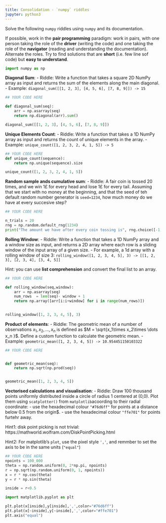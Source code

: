 ```yaml
---
title: Consolidation - `numpy` riddles
jupyter: python3
---
```




Solve the following `numpy` riddles using `numpy` and its documentation. 


If possible, work in the **pair programming** paradigm: work in pairs, with one person taking the role of the **driver** (writing the code) and one taking the role of the **navigator** (reading and understanding the documentation). Alternate the roles. Try to find solutions that are **short** (i.e. few line sof code) but **easy to understand**.

```python
import numpy as np
```


**Diagonal Sum**:
   - Riddle: Write a function that takes a square 2D NumPy array as input and returns the sum of the elements along the main diagonal.
   - Example: `diagonal_sum([[1, 2, 3], [4, 5, 6], [7, 8, 9]]) -> 15`

```python
## YOUR CODE HERE

def diagonal_sum(seq):
    arr = np.asarray(seq)
    return np.diagonal(arr).sum()

diagonal_sum([[1, 2, 3], [4, 5, 6], [7, 8, 9]])
```


**Unique Elements Count**:
   - Riddle: Write a function that takes a 1D NumPy array as input and returns the count of unique elements in the array.
   - Example: `unique_count([1, 2, 3, 2, 4, 1, 5]) -> 5`

```python
## YOUR CODE HERE
def unique_count(sequence):
    return np.unique(sequence).size

unique_count([1, 2, 3, 2, 4, 1, 5]) 
```


**Random sample ands cumulative sum**:
   - Riddle: A fair coin is tossed 20 times, and we win 1£ for every head and lose 1£ for every tail. Assuming that we start with no money at the beginning, and that the seed of teh default random number generator is `seed=1234`, how much money do we have at every succesive step?

```python
## YOUR CODE HERE

n_trials = 20
rng = np.random.default_rng(1234)
print("The amount we have after every coin tossing is", rng.choice([-1,1],n_trials).cumsum())
```


**Rolling Window**:
   - Riddle: Write a function that takes a 1D NumPy array and a window size as input, and returns a 2D array where each row is a sliding window of the input array of a given size.
   - For example, a 1d array with a rolling window of size 3: `rolling_window([1, 2, 3, 4, 5], 3) -> [[1, 2, 3], [2, 3, 4], [3, 4, 5]]`


Hint: you can use **list comprehension** and convert the final list to an array.

```python
## YOUR CODE HERE

def rolling_window(seq,window):
    arr = np.asarray(seq)
    num_rows  = len(seq)- window + 1
    return np.array([arr[i:i+window] for i in range(num_rows)])
    

rolling_window([1, 2, 3, 4, 5], 3)
```

**Product of elements**:
    - Riddle: The geometric mean of a number of observations $x_1, x_2,\dots, x_n$ is defined as  $M = \sqrt{x_1\times x_2\times \dots x_n }$. Define a custom function to calculate the geometric mean.
    - Example: `geometric_mean([1, 2, 3, 4, 5]) -> 10.954451150103322`

```python
## YOUR CODE HERE


def geometric_mean(seq):
    return np.sqrt(np.prod(seq))


geometric_mean([1, 2, 3, 4, 5])
```

**Vectorised calculations and visualisation**:
   - Riddle: Draw 100 thousand points uniformly distributed inside a circle of radius 1 centered at (0,0). Plot them using `scatplotter()` from `matplotlib`acoording to their radial coordinate:
        - use the hexadecimal colour `"#76d6ff"` for points at a distance below 0.5 from the origin$.
        - use the hexadecimal colour `"ffe701"` for points furtehr away.
   

Hint1: disk point picking is not  trivial: https://mathworld.wolfram.com/DiskPointPicking.html

Hint2: For matplotlib's `plot`, use the pixel style `','`, and remmber to set the axis to be in the same units (`"equal"`)


```python
## YOUR CODE HERE
npoints = 100_000
theta = np.random.uniform(0, 2*np.pi, npoints)
r = np.sqrt(np.random.uniform(0, 1, npoints))
x = r * np.cos(theta)
y = r * np.sin(theta)

inside = r<0.5

import matplotlib.pyplot as plt

plt.plot(x[inside],y[inside],',',color="#76d6ff")
plt.plot(x[~inside],y[~inside],',',color="#ffe701")
plt.axis("equal")
```


